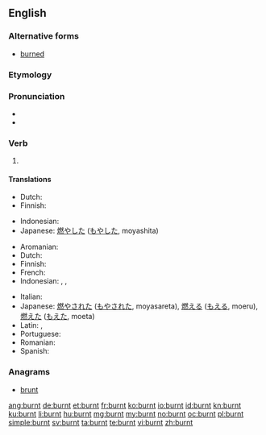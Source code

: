 ==English==

===Alternative forms===
* [[burned]]

===Etymology===
{{suffix|burn|t}}

===Pronunciation===
* {{IPA|/ˈbɜrnt/}}
* {{audio|en-us-burnt.ogg|Audio (US)}}

===Verb===
{{en-verb form}}

# {{past of|burn}}

====Translations====
{{trans-top|simple past of to burn}}
* Dutch: {{t+|nl|verbrandde}}
* Finnish: {{t-|fi|paloi}}
{{trans-mid}}
* Indonesian: {{t+|id|bakar|alt=membakar|xs=Indonesian}}
* Japanese: [[燃やした]] ([[もやした]], moyashita)
{{trans-bottom}}

{{trans-top|past participle of to burn}}
* Aromanian: {{t|rup|arsu}}
* Dutch: {{t+|nl|verbrand}}
* Finnish: {{t-|fi|palanut}}
* French: {{t|fr|brûlé}}
* Indonesian: {{t+|id|bakar|alt=membakar|xs=Indonesian}}, {{t+|id|bakar|alt=dibakar|xs=Indonesian}}, {{t+|id|bakar|alt=terbakar|xs=Indonesian}}
{{trans-mid}}
* Italian: {{t|it|arso}}
* Japanese: [[燃やされた]] ([[もやされた]], moyasareta),  [[燃える]] ([[もえる]], moeru),  [[燃えた]] ([[もえた]], moeta)
* Latin: {{t-|la|arsus|alt=ārsus}}, {{t-|la|aestuatus|alt=aestuātus}}
* Portuguese: {{t|pt|queimado}}
* Romanian: {{t|ro|ars}}
* Spanish: {{t+|es|quemado|m|s}}
{{trans-bottom}}

===Anagrams===
* [[brunt#English|brunt]]

[[ang:burnt]]
[[de:burnt]]
[[et:burnt]]
[[fr:burnt]]
[[ko:burnt]]
[[io:burnt]]
[[id:burnt]]
[[kn:burnt]]
[[ku:burnt]]
[[li:burnt]]
[[hu:burnt]]
[[mg:burnt]]
[[my:burnt]]
[[no:burnt]]
[[oc:burnt]]
[[pl:burnt]]
[[simple:burnt]]
[[sv:burnt]]
[[ta:burnt]]
[[te:burnt]]
[[vi:burnt]]
[[zh:burnt]]